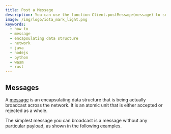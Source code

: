 ```yaml
---
title: Post a Message
description: You can use the function Client.postMessage(message) to send a message instance over a network.
image: /img/logo/iota_mark_light.png
keywords:
  - how to
  - message
  - encapsulating data structure
  - network
  - java
  - nodejs
  - python
  - wasm
  - rust
---
```



## Messages

A [message](../explanations/messages_payloads_and_transactions.md#messages) is an encapsulating data structure that is being actually broadcast across the network. It is an atomic unit that is either accepted or rejected as a whole.

The simplest message you can broadcast is a message without any particular payload, as shown in the following examples.

<Tabs groupId="language">
  <TabItem value='java' label='Java'>
    <JavaSimpleMessage />
  </TabItem>
  <TabItem value='nodejs' label='Nodejs'>
    <NodejsSimpleMessage />
  </TabItem>
  <TabItem value='python' label='Python'>
    <PythonSimpleMessage />
  </TabItem>
  <TabItem value='rust' label='Rust'>
    <RustSimpleMessage />
  </TabItem>
  <TabItem value='wasm' label='Wasm'>
    <WasmSimpleMessage />
  </TabItem>
</Tabs>
